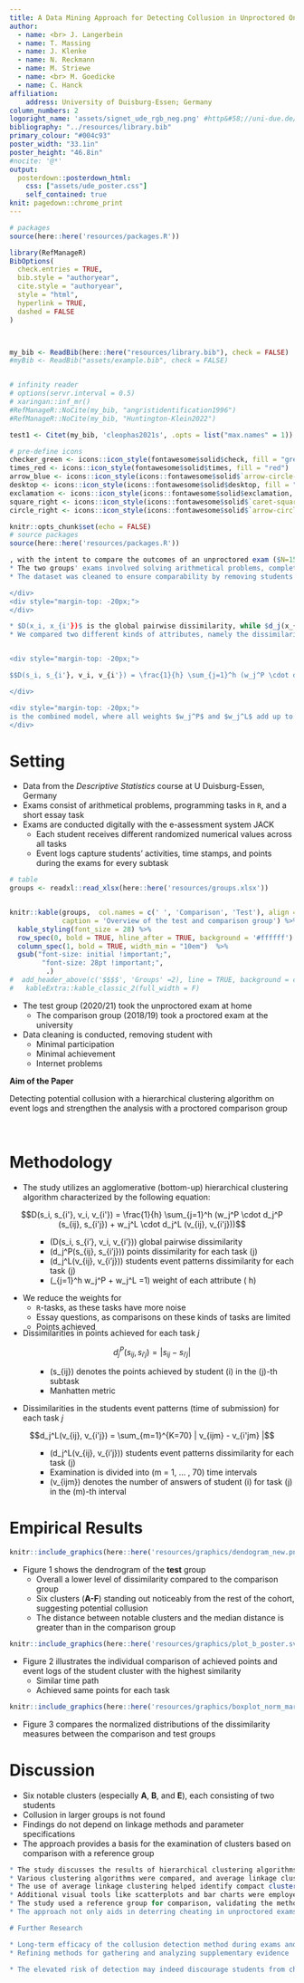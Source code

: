 ```yaml
---
title: A Data Mining Approach for Detecting Collusion in Unproctored Online Exams
author:
  - name: <br> J. Langerbein
  - name: T. Massing
  - name: J. Klenke
  - name: N. Reckmann
  - name: M. Striewe
  - name: <br> M. Goedicke
  - name: C. Hanck
affiliation:
    address: University of Duisburg-Essen; Germany
column_numbers: 2
logoright_name: 'assets/signet_ude_rgb_neg.png' #http&#58;//uni-due.de/imperia/md/images/offen_im_denken/signet_ude_rgb_neg.png
bibliography: "../resources/library.bib"
primary_colour: "#004c93"
poster_width: "33.1in"
poster_height: "46.8in"
#nocite: '@*'
output:  
  posterdown::posterdown_html:
    css: ["assets/ude_poster.css"]
    self_contained: true
knit: pagedown::chrome_print
---
```


```r
# packages
source(here::here('resources/packages.R'))

library(RefManageR)
BibOptions(
  check.entries = TRUE,
  bib.style = "authoryear",
  cite.style = "authoryear",
  style = "html",
  hyperlink = TRUE,
  dashed = FALSE
)



my_bib <- ReadBib(here::here("resources/library.bib"), check = FALSE)
#myBib <- ReadBib("assets/example.bib", check = FALSE)


# infinity reader
# options(servr.interval = 0.5)
# xaringan::inf_mr()
#RefManageR::NoCite(my_bib, "angristidentification1996")
#RefManageR::NoCite(my_bib, "Huntington-Klein2022")

test1 <- Citet(my_bib, 'cleophas2021s', .opts = list("max.names" = 1))

# pre-define icons
checker_green <- icons::icon_style(fontawesome$solid$check, fill = "green")
times_red <- icons::icon_style(fontawesome$solid$times, fill = "red")
arrow_blue <- icons::icon_style(icons::fontawesome$solid$`arrow-circle-right`, fill = "#004c93")
desktop <- icons::icon_style(icons::fontawesome$solid$desktop, fill = "#004c93")
exclamation <- icons::icon_style(icons::fontawesome$solid$exclamation, fill = "#004c93")
square_right <- icons::icon_style(icons::fontawesome$solid$`caret-square-right`, fill = "#004c93")
circle_right <- icons::icon_style(icons::fontawesome$solid$`arrow-circle-right`, fill ="#004c93")

```


```r
knitr::opts_chunk$set(echo = FALSE)
# source packages
source(here::here('resources/packages.R'))
```

```r
, with the intent to compare the outcomes of an unproctored exam ($N=151$) during the COVID-19 pandemic with a proctored exam ($N=109$) held in-person before the pandemic.
* The two groups' exams involved solving arithmetical problems, completing R programming tasks, and writing a short essay. During the exam process, student activities and time stamps were tracked in event logs, and the points achieved for each task were recorded.
* The dataset was cleaned to ensure comparability by removing students with minimal participation or achievement, as well as those who encountered internet issues.

</div>
<div style="margin-top: -20px;">
</div>

* $D(x_i, x_{i'})$ is the global pairwise dissimilarity, while $d_j(x_{ij}, x_{i'j})$ denotes the pairwise attribute dissimilarity. The weights $w_j$ sum up to 1. Index $i$ denotes the number of Students $i = 1, ..., N$ with $N = 151$ students, while $j$ is the index for each of the $h$ attributes.
* We compared two different kinds of attributes, namely the dissimilarities in the student´s event patters (time of submission) defined as $d_j^L(v_{ij}, v_{i'j})$ and the dissimilarities in points achieved $d_j^P(s_{ij}, s_{i'j})$.


<div style="margin-top: -20px;">

$$D(s_i, s_{i'}, v_i, v_{i'}) = \frac{1}{h} \sum_{j=1}^h (w_j^P \cdot d_j^P (s_{ij}, s_{i'j}) + w_j^L \cdot d_j^L (v_{ij}, v_{i'j}))$$

</div>

<div style="margin-top: -20px;">
is the combined model, where all weights $w_j^P$ and $w_j^L$ add up to one.
</div>

```

# Setting

* Data from the *Descriptive Statistics* course at U Duisburg-Essen, Germany
* Exams consist of arithmetical problems, programming tasks in `R`, and a short essay task
* Exams are conducted digitally with the e-assessment system JACK
  * Each student receives different randomized numerical values across all tasks
  * Event logs capture students' activities, time stamps, and points during the exams for every subtask

```r
# table  
groups <- readxl::read_xlsx(here::here('resources/groups.xlsx'))


knitr::kable(groups,  col.names = c(' ', 'Comparison', 'Test'), align = ('lcc'),
             caption = 'Overview of the test and comparison group') %>%
  kable_styling(font_size = 28) %>%
  row_spec(0, bold = TRUE, hline_after = TRUE, background = '#ffffff') %>%
  column_spec(1, bold = TRUE, width_min = "10em")  %>%
  gsub("font-size: initial !important;", 
        "font-size: 28pt !important;", 
         .)
#  add_header_above(c('$$$$', 'Groups' =2), line = TRUE, background = c('#ffffff', '#ffffff'))
#   kableExtra::kable_classic_2(full_width = F)

```

* The test group (2020/21) took the unproctored exam at home
  * The comparison group (2018/19) took a proctored exam at the university
* Data cleaning is conducted, removing student with
  + Minimal participation
  + Minimal achievement 
  * Internet problems


<div class="blockquote">
**Aim of the Paper** 

Detecting potential collusion with a hierarchical clustering algorithm on event logs and strengthen the analysis with a proctored comparison group
</div>


$$\; $$

# Methodology

* The study utilizes an agglomerative (bottom-up) hierarchical clustering  algorithm characterized by the following equation:


$$D(s_i, s_{i'}, v_i, v_{i'}) = \frac{1}{h} \sum_{j=1}^h (w_j^P \cdot d_j^P (s_{ij}, s_{i'j}) + w_j^L \cdot d_j^L (v_{ij}, v_{i'j}))$$

<ul> 
  <ul>
    <ul>
      <li> \(D(s_i, s_{i'}, v_i, v_{i'})\) global pairwise dissimilarity </li>
      <li> \(d_j^P(s_{ij}, s_{i'j})\) points dissimilarity for each task \(j\) </li>
      <li> \(d_j^L(v_{ij}, v_{i'j})\) students event patterns dissimilarity for each task \(j\) </li>
      <li> \(\sum_{j=1}^h w_j^P + w_j^L =1\) weight of each attribute \( h\) </li>
    </ul>
  </ul>
</ul>

* We reduce the weights for 
  + `R`-tasks, as these tasks have more noise 
  + Essay questions, as comparisons on these kinds of tasks are limited 
  + Points achieved

<div style="margin-top: -20px;">

* Dissimilarities in points achieved for each task $j$ 

$$d_j^P(s_{ij}, s_{i'j}) = |  s_{ij} - s_{i'j} |$$

<ul> 
  <ul>
    <ul>
      <li> \(s_{ij}\) denotes the points achieved by student \(i\) in the \(j\)-th subtask </li>
      <li> Manhatten metric </li>
    </ul>
  </ul>
</ul>

* Dissimilarities in the students event patterns (time of submission) for each task $j$  

$$d_j^L(v_{ij}, v_{i'j}) = \sum_{m=1}^{K=70} | v_{ijm} - v_{i'jm} |$$

<ul> 
  <ul>
    <ul>
      <li> \(d_j^L(v_{ij}, v_{i'j})\) students event patterns dissimilarity for each task \(j\)</li>
      <li> Examination is divided into \(m = 1, ... , 70\) time intervals </li>
      <li> \(v_{ijm}\) denotes the number of answers of student \(i\) for task \(j\) in the \(m\)-th interval </li>
    </ul>
  </ul>
</ul>


# Empirical Results

```r

knitr::include_graphics(here::here('resources/graphics/dendogram_new.png'))

```

* Figure 1 shows the dendrogram of the **test** group
  * Overall a lower level of dissimilarity compared to the comparison group
  * Six clusters (<strong>A-F</strong>) standing out noticeably from the rest of the cohort, suggesting potential collusion
  * The distance between notable clusters and the median distance is greater than in the comparison group

```r

knitr::include_graphics(here::here('resources/graphics/plot_b_poster.svg'))
```

* Figure 2 illustrates the individual comparison of achieved points and event logs of the student cluster with the highest similarity
  * Similar time path
  * Achieved same points for each task 

```r

knitr::include_graphics(here::here('resources/graphics/boxplot_norm_marked_poster.svg'))

```

* Figure 3 compares the normalized distributions of the dissimilarity measures between the comparison and test groups

# Discussion

* Six notable clusters (especially **A**, **B**, and **E**), each consisting of two students 
* Collusion in larger groups is not found
* Findings do not depend on linkage methods and parameter specifications
* The approach provides a basis for the examination of clusters based on comparison with a reference group



```r
* The study discusses the results of hierarchical clustering algorithms, visually represented via a dendrogram, a tree-like structure.
* Various clustering algorithms were compared, and average linkage clustering was found to be the most suitable for the analysis.
* The use of average linkage clustering helped identify compact clusters (specifically clusters **A**, **B**, and **E**), suggesting a lack of large group collusion.
* Additional visual tools like scatterplots and bar charts were employed to examine similarities among students within these clusters.
* The study used a reference group for comparison, validating the method's effectiveness in detecting collusion, though limitations exist due to unknown ground truth.
* The approach not only aids in deterring cheating in unproctored exams but also contributes to the broader digital transformation of education, equipping us to handle unforeseen future challenges similar to the COVID-19 pandemic.

# Further Research

* Long-term efficacy of the collusion detection method during exams and its impact on academic integrity and student behavior
* Refining methods for gathering and analyzing supplementary evidence

* The elevated risk of detection may indeed discourage students from cheating in unproctored exams 
```



<!--
# References


<font size="6"> 

```r
#test_bib <- Citet(my_bib, 'hollister2009proctored', .opts = list("max.names" = 2))
PrintBibliography(my_bib, .opts = list(style = "text", "max.names" = 100), start = 1)
```

</font>

<div id="refs"></div>

-->

